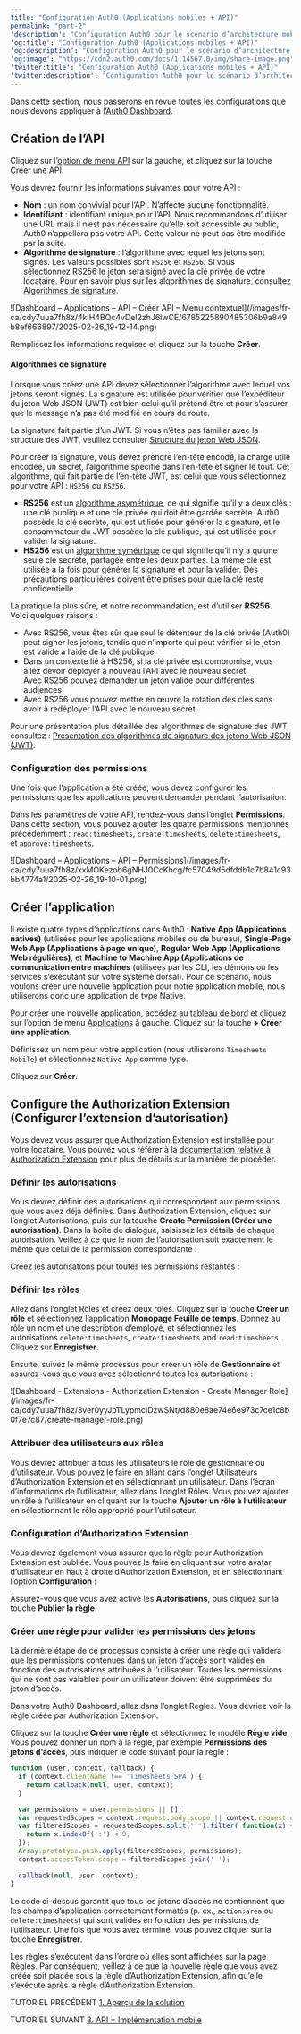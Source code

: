 ```yaml
---
title: "Configuration Auth0 (Applications mobiles + API)"
permalink: "part-2"
'description': "Configuration Auth0 pour le scénario d’architecture mobile + API"
'og:title': "Configuration Auth0 (Applications mobiles + API)"
'og:description': "Configuration Auth0 pour le scénario d’architecture mobile + API"
'og:image': "https://cdn2.auth0.com/docs/1.14567.0/img/share-image.png"
'twitter:title': "Configuration Auth0 (Applications mobiles + API)"
'twitter:description': "Configuration Auth0 pour le scénario d’architecture mobile + API"
---
```


Dans cette section, nous passerons en revue toutes les configurations que nous devons appliquer à l’[Auth0 Dashboard](https://manage.auth0.com/#).

## Création de l’API

Cliquez sur l’[option de menu API](https://manage.auth0.com/#/apis) sur la gauche, et cliquez sur la touche Créer une API.

Vous devrez fournir les informations suivantes pour votre API :

* **Nom** : un nom convivial pour l’API. N’affecte aucune fonctionnalité.
* **Identifiant** : identifiant unique pour l’API. Nous recommandons d’utiliser une URL mais il n’est pas nécessaire qu’elle soit accessible au public, Auth0 n’appellera pas votre API. Cette valeur ne peut pas être modifiée par la suite.
* **Algorithme de signature** : l’algorithme avec lequel les jetons sont signés. Les valeurs possibles sont `HS256` et `RS256`. Si vous sélectionnez RS256 le jeton sera signé avec la clé privée de votre locataire. Pour en savoir plus sur les algorithmes de signature, consultez [Algorithmes de signature](/docs/fr-ca/get-started/applications/signing-algorithms).

<Frame>![Dashboard – Applications – API – Créer API – Menu contextuel](/images/fr-ca/cdy7uua7fh8z/4kIH4BQc4vDel2zhJ6lwCE/6785225890485306b9a849b8ef666897/2025-02-26_19-12-14.png)</Frame>

Remplissez les informations requises et cliquez sur la touche **Créer**.

#### Algorithmes de signature

Lorsque vous créez une API devez sélectionner l’algorithme avec lequel vos jetons seront signés. La signature est utilisée pour vérifier que l’expéditeur du jeton Web JSON (<Tooltip href="/docs/fr-ca/glossary?term=json-web-token" tip="Jeton Web JSON (JWT)
Format standard de jeton d’ID (et souvent de jeton d’accès) utilisé pour représenter en toute sécurité des demandes entre deux parties." cta="Voir le glossaire">JWT</Tooltip>) est bien celui qu’il prétend être et pour s’assurer que le message n’a pas été modifié en cours de route.

<Callout icon="file-lines" color="#0EA5E9" iconType="regular">

La signature fait partie d’un JWT. Si vous n’êtes pas familier avec la structure des JWT, veuillez consulter [Structure du jeton Web JSON](/docs/fr-ca/secure/tokens/json-web-tokens/json-web-token-structure).

</Callout>

Pour créer la signature, vous devez prendre l’en-tête encodé, la charge utile encodée, un secret, l’algorithme spécifié dans l’en-tête et signer le tout. Cet algorithme, qui fait partie de l’en-tête JWT, est celui que vous sélectionnez pour votre API : `HS256` ou `RS256`.

* **RS256** est un [algorithme asymétrique](https://en.wikipedia.org/wiki/Public-key_cryptography), ce qui signifie qu’il y a deux clés : une clé publique et une clé privée qui doit être gardée secrète. Auth0 possède la clé secrète, qui est utilisée pour générer la signature, et le consommateur du JWT possède la clé publique, qui est utilisée pour valider la signature.
* **HS256** est un [algorithme symétrique](https://en.wikipedia.org/wiki/Symmetric-key_algorithm) ce qui signifie qu’il n’y a qu’une seule clé secrète, partagée entre les deux parties. La même clé est utilisée à la fois pour générer la signature et pour la valider. Des précautions particulières doivent être prises pour que la clé reste confidentielle.

La pratique la plus sûre, et notre recommandation, est d’utiliser **RS256**. Voici quelques raisons :

* Avec RS256, vous êtes sûr que seul le détenteur de la clé privée (Auth0) peut signer les jetons, tandis que n’importe qui peut vérifier si le jeton est valide à l’aide de la clé publique.
* Dans un contexte lié à HS256, si la clé privée est compromise, vous allez devoir déployer à nouveau l’API avec le nouveau secret. Avec RS256 pouvez demander un jeton valide pour différentes audiences.
* Avec RS256 vous pouvez mettre en œuvre la rotation des clés sans avoir à redéployer l’API avec le nouveau secret.

<Callout icon="file-lines" color="#0EA5E9" iconType="regular">

Pour une présentation plus détaillée des algorithmes de signature des JWT, consultez : [Présentation des algorithmes de signature des jetons Web JSON (JWT)](https://auth0.com/blog/json-web-token-signing-algorithms-overview/).

</Callout>

### Configuration des permissions

Une fois que l’application a été créée, vous devez configurer les permissions que les applications peuvent demander pendant l’autorisation.

Dans les paramètres de votre API, rendez-vous dans l’onglet **Permissions**. Dans cette section, vous pouvez ajouter les quatre permissions mentionnés précédemment : `read:timesheets`, `create:timesheets`, `delete:timesheets`, et `approve:timesheets`.

<Frame>![Dashboard – Applications – API – Permissions](/images/fr-ca/cdy7uua7fh8z/xxMOKezob6gNHJ0CcKhcg/fc57049d5dfddb1c7b841c93bb4774a1/2025-02-26_19-10-01.png)</Frame>

## Créer l’application

Il existe quatre types d’applications dans Auth0 : **Native App (Applications natives)** (utilisées pour les applications mobiles ou de bureau), **Single-Page Web App (Applications à page unique)**, **Regular Web App (Applications Web régulières)**, et **Machine to Machine App (Applications de communication entre machines** (utilisées par les CLI, les démons ou les services s’exécutant sur votre système dorsal). Pour ce scénario, nous voulons créer une nouvelle application pour notre application mobile, nous utiliserons donc une application de type Native.

Pour créer une nouvelle application, accédez au [tableau de bord](https://manage.auth0.com/#) et cliquez sur l’option de menu [Applications](https://manage.auth0.com/#/applications) à gauche. Cliquez sur la touche **+ Créer une application**.

Définissez un nom pour votre application (nous utiliserons `Timesheets Mobile`) et sélectionnez `Native App` comme type.

Cliquez sur **Créer**.

## Configure the Authorization Extension (Configurer l’extension d’autorisation)

Vous devez vous assurer que Authorization Extension est installée pour votre locataire. Vous pouvez vous référer à la [documentation relative à Authorization Extension](/docs/fr-ca/customize/extensions/authorization-extension) pour plus de détails sur la manière de procéder.

### Définir les autorisations

Vous devrez définir des autorisations qui correspondent aux permissions que vous avez déjà définies. Dans Authorization Extension, cliquez sur l’onglet Autorisations, puis sur la touche **Create Permission (Créer une autorisation)**. Dans la boîte de dialogue, saisissez les détails de chaque autorisation. Veillez à ce que le nom de l’autorisation soit exactement le même que celui de la permission correspondante :

Créez les autorisations pour toutes les permissions restantes :

### Définir les rôles

Allez dans l’onglet Rôles et créez deux rôles. Cliquez sur la touche **Créer un rôle** et sélectionnez l’application **Monopage Feuille de temps**. Donnez au rôle un nom et une description d’employé, et sélectionnez les autorisations `delete:timesheets`, `create:timesheets` and `read:timesheets`. Cliquez sur **Enregistrer**.

Ensuite, suivez le même processus pour créer un rôle de **Gestionnaire** et assurez-vous que vous avez sélectionné toutes les autorisations :

<Frame>![Dashboard - Extensions - Authorization Extension - Create Manager Role](/images/fr-ca/cdy7uua7fh8z/3ver0yyJpTLypmcIDzwSNt/d880e8ae74e6e973c7ce1c8b0f7e7c87/create-manager-role.png)</Frame>

### Attribuer des utilisateurs aux rôles

Vous devrez attribuer à tous les utilisateurs le rôle de gestionnaire ou d’utilisateur. Vous pouvez le faire en allant dans l’onglet Utilisateurs d’Authorization Extension et en sélectionnant un utilisateur. Dans l’écran d’informations de l’utilisateur, allez dans l’onglet Rôles. Vous pouvez ajouter un rôle à l’utilisateur en cliquant sur la touche **Ajouter un rôle à l’utilisateur** en sélectionnant le rôle approprié pour l’utilisateur.

### Configuration d’Authorization Extension

Vous devrez également vous assurer que la règle pour Authorization Extension est publiée. Vous pouvez le faire en cliquant sur votre avatar d’utilisateur en haut à droite d’Authorization Extension, et en sélectionnant l’option **Configuration** :

Assurez-vous que vous avez activé les **Autorisations**, puis cliquez sur la touche **Publier la règle**.

### Créer une règle pour valider les permissions des jetons

La dernière étape de ce processus consiste à créer une règle qui validera que les permissions contenues dans un jeton d’accès sont valides en fonction des autorisations attribuées à l’utilisateur. Toutes les permissions qui ne sont pas valables pour un utilisateur doivent être supprimées du jeton d’accès.

Dans votre Auth0 Dashboard, allez dans l’onglet Règles. Vous devriez voir la règle créée par Authorization Extension.

Cliquez sur la touche **Créer une règle** et sélectionnez le modèle **Règle vide**. Vous pouvez donner un nom à la règle, par exemple **Permissions des jetons d’accès**, puis indiquer le code suivant pour la règle :

```javascript lines
function (user, context, callback) {
  if (context.clientName !== 'Timesheets SPA') {
    return callback(null, user, context);
  }

  var permissions = user.permissions || [];
  var requestedScopes = context.request.body.scope || context.request.query.scope;
  var filteredScopes = requestedScopes.split(' ').filter( function(x) {
    return x.indexOf(':') < 0;
  });
  Array.prototype.push.apply(filteredScopes, permissions);
  context.accessToken.scope = filteredScopes.join(' ');

  callback(null, user, context);
}
```

Le code ci-dessus garantit que tous les jetons d’accès ne contiennent que les champs d’application correctement formatés (p. ex., `action:area` ou `delete:timesheets`) qui sont valides en fonction des permissions de l’utilisateur. Une fois que vous avez terminé, vous pouvez cliquer sur la touche **Enregistrer**.

Les règles s’exécutent dans l’ordre où elles sont affichées sur la page Règles. Par conséquent, veillez à ce que la nouvelle règle que vous avez créée soit placée sous la règle d’Authorization Extension, afin qu’elle s’exécute après la règle d’Authorization Extension.

TUTORIEL PRÉCÉDENT [1. Aperçu de la solution](/docs/fr-ca/get-started/architecture-scenarios/mobile-api/part-1)

TUTORIEL SUIVANT [3. API + Implémentation mobile](/docs/fr-ca/get-started/architecture-scenarios/mobile-api/api-implementation-nodejs)